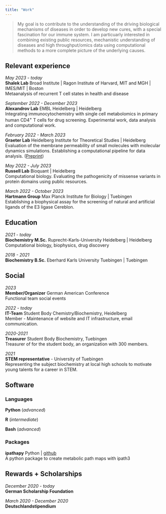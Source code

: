 ```yaml
--- 
title: "Work"
---
```


> My goal is to contribute to the understanding of the driving biological mechanisms of diseases in order to develop new cures, with a special fascination for our immune system. I am particuarly interested in combining existing public resources, mechanistic understanding of diseases and high throughput/omics data using computational methods to a more complete picture of the underlying causes.

 
## Relevant experience 

*May 2023 - today* <br>
**Shalek Lab** Broad Institute | Ragon Institute of Harvard, MIT and MGH | IMES/MIT | Boston <br>
Metaanalysis of recurrent T cell states in health and disease

*September 2022 - December 2023* <br>
**Alexandrov Lab** EMBL Heidelberg | Heidelberg <br>
Integrating immunocytochemistry with single cell metabolomics in primary human CD4^+^ T cells for drug screening. Experimental work, data analysis and computational work. 

*February 2022 - March 2023* <br>
**Graeter Lab** Heidelberg Institute for Theoretical Studies | Heidelberg <br>
Evaluation of the membrane permeability of small molecules with molecular dynamics simulations. Establishing a computational pipeline for data analysis. ([Preprint](https://doi.org/10.1101/2023.03.27.534360))

*May 2022 - July 2023* <br>
**Russell Lab** Bioquant | Heidelberg <br>
Computational biology. Evaluating the pathogenicity of missense variants in protein domains using public resources. 

*March 2022 - October 2023* <br>
**Hartmann Group** Max Planck Institute for Biology | Tuebingen <br>
Establishing a biophysical assay for the screening of natural and artificial ligands of the E3 ligase Cereblon. 


## Education 

*2021 - today* <br>
**Biochemistry M.Sc.** Ruprecht-Karls-University Heidelberg | Heidelberg <br>
Computational biology, biophysics, drug discovery 

*2018 - 2021* <br>
**Biochemistry B.Sc.** Eberhard Karls University Tuebingen | Tuebingen <br>
<!-- Final Grade: 1.1  -->


## Social 

*2023* <br>
**Member/Organizer** German American Conference <br>
Functional team social events

*2022 - today* <br>
**IT-Team** Student Body Chemistry/Biochemistry, Heidelberg <br>
Member - Maintenance of website and IT infrastructure, email communication. 

*2020-2021* <br>
**Treasurer** Student Body Biochemistry, Tuebingen <br>
Treasurer of for the student body, an organization with 300 members. 

*2021* <br>
**STEM representative** - University of Tuebingen <br>
Representing the subject biochemistry at local high schools to motivate young talents for a career in STEM. 

<!-- ## Publications 

Energetics and kinetics of membrane permeation of photoresists for bioprinting Lucas Diedrich, Matthias Brosz, Tobias Abele, Salome Steinke, Frauke Gräter, Kerstin Göpfrich, Camilo Aponte-Santamaría bioRxiv 2023.03.27.534360; doi: https://doi.org/10.1101/2023.03.27.534360 -->

## Software

### Languages 
**Python** (*advanced*)

**R** (*intermediate*)

**Bash** (*advanced*)


### Packages

**ipathapy** Python | [github](https://github.com/lucas-diedrich/ipathapy.git)<br>
A python package to create metabolic path maps with ipath3 



## Rewards + Scholarships 

*December 2020 - today* <br>
**German Scholarship Foundation**

*March 2020 - December 2020* <br>
**Deutschlandstipendium**
